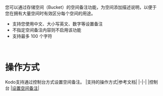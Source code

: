 您可以通过存储空间（Bucket）的空间备注功能，为空间添加描述说明，以便于您在拥有大量空间时有效区分每个空间的用途。

- 支持您使用中文、大小写英文、数字等设置备注
- 不指定空间备注内容则不启用该功能
- 支持最多 100 个字符

<br>


# **操作方式**
Kodo支持通过控制台方式设置空间备注。
|支持的操作方式|参考文档|
|-|-|
|控制台	|[设置空间备注](/kodo/development_guidelines/12157/set-the-space-note)|




